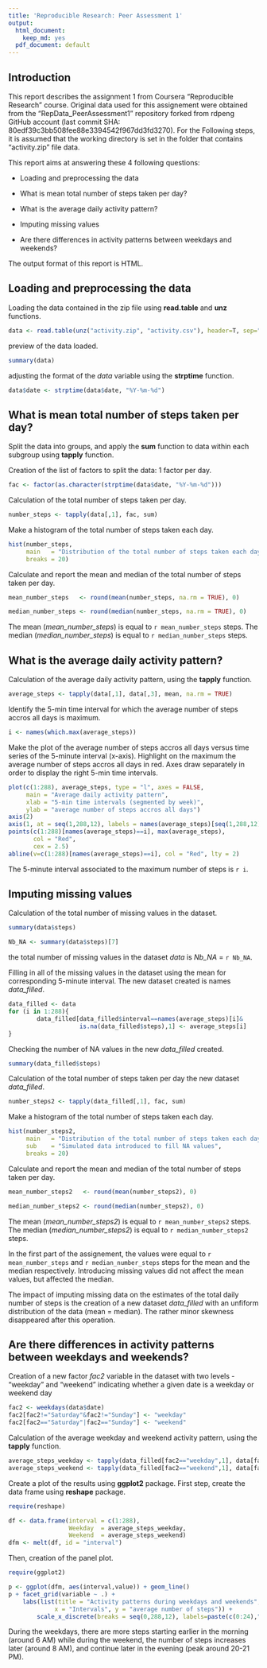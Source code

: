 ```yaml
---
title: 'Reproducible Research: Peer Assessment 1'
output:
  html_document:
    keep_md: yes
  pdf_document: default
---
```

## Introduction

This report describes the assignment 1 from Coursera "Reproducible Research" course.
Original data used for this assignement were obtained from the "RepData_PeerAssessment1" repository forked from 
rdpeng GitHub account (last commit SHA: 80edf39c3bb508fee88e3394542f967dd3fd3270).
For the Following steps, it is assumed that the working directory is set in the folder that contains "activity.zip" file data.

This report aims at answering these 4 following questions:

- Loading and preprocessing the data

- What is mean total number of steps taken per day?

- What is the average daily activity pattern?

- Imputing missing values

- Are there differences in activity patterns between weekdays and weekends?

The output format of this report is HTML.

## Loading and preprocessing the data

Loading the data contained in the zip file using **read.table** and **unz** functions.
```r
data <- read.table(unz("activity.zip", "activity.csv"), header=T, sep=",")
```

preview of the data loaded.

```r
summary(data)

```

adjusting the format of the *data* variable using the **strptime** function.

```r
data$date <- strptime(data$date, "%Y-%m-%d")
```

## What is mean total number of steps taken per day?

Split the data into groups, and apply the **sum** function to data within each subgroup using **tapply** function.

Creation of the list of factors to split the data: 1 factor per day.
```r
fac <- factor(as.character(strptime(data$date, "%Y-%m-%d")))

```

Calculation of the total number of steps taken per day.

```r
number_steps <- tapply(data[,1], fac, sum)
```

Make a histogram of the total number of steps taken each day.

```r

hist(number_steps,
     main   = "Distribution of the total number of steps taken each day",
     breaks = 20)

```

Calculate and report the mean and median of the total number of steps taken per day.

```r

mean_number_steps   <- round(mean(number_steps, na.rm = TRUE), 0)   

median_number_steps <- round(median(number_steps, na.rm = TRUE), 0)


```

The mean (*mean_number_steps*) is equal to `r mean_number_steps` steps.
The median (*median_number_steps*) is equal to `r median_number_steps` steps.

## What is the average daily activity pattern?

Calculation of the average daily activity pattern, using the **tapply** function.

```r
average_steps <- tapply(data[,1], data[,3], mean, na.rm = TRUE)
```

Identify the 5-min time interval for which the average number of steps accros all days is maximum.

```r

i <- names(which.max(average_steps))

```

Make the plot of the average number of steps accros all days versus time series of the 5-minute interval (x-axis).
Highlight on the maximum the average number of steps accros all days in red. Axes draw separately in order to display 
the right 5-min time intervals.

```r

plot(c(1:288), average_steps, type = "l", axes = FALSE,
     main = "Average daily activity pattern",
     xlab = "5-min time intervals (segmented by week)",
     ylab = "average number of steps accros all days")
axis(2)
axis(1, at = seq(1,288,12), labels = names(average_steps)[seq(1,288,12)])
points(c(1:288)[names(average_steps)==i], max(average_steps), 
       col = "Red", 
       cex = 2.5)     
abline(v=c(1:288)[names(average_steps)==i], col = "Red", lty = 2)
```

The 5-minute interval associated to the maximum number of steps is `r i`.


## Imputing missing values

Calculation of the total number of missing values in the dataset.

```r

summary(data$steps)

Nb_NA <- summary(data$steps)[7]

```
the total number of missing values in the dataset *data* is *Nb_NA* = `r Nb_NA`.

Filling in all of the missing values in the dataset using the mean for corresponding 5-minute interval. The new dataset created is names *data_filled*.

```r
data_filled <- data
for (i in 1:288){
        data_filled[data_filled$interval==names(average_steps)[i]&
                    is.na(data_filled$steps),1] <- average_steps[i]
} 

```
Checking the number of NA values in the new *data_filled* created.

```r
summary(data_filled$steps)

```


Calculation of the total number of steps taken per day the new dataset *data_filled*.

```r
number_steps2 <- tapply(data_filled[,1], fac, sum)
```

Make a histogram of the total number of steps taken each day.

```r

hist(number_steps2,
     main   = "Distribution of the total number of steps taken each day",
     sub    = "Simulated data introduced to fill NA values",
     breaks = 20)

```

Calculate and report the mean and median of the total number of steps taken per day.

```r

mean_number_steps2   <- round(mean(number_steps2), 0)   

median_number_steps2 <- round(median(number_steps2), 0)


```

The mean (*mean_number_steps2*) is equal to `r mean_number_steps2` steps.
The median (*median_number_steps2*) is equal to `r median_number_steps2` steps.

In the first part of the assignement, the values were equal to `r mean_number_steps` and `r median_number_steps` steps for the mean and the median respectively. Introducing missing values did not affect the mean values, but affected the median. 

The impact of imputing missing data on the estimates of the total daily number of steps is the creation of a new dataset *data_filled* with an unfiform distribution of the data (mean = median). The rather minor skewness disappeared after this operation. 

## Are there differences in activity patterns between weekdays and weekends?

Creation of a new factor *fac2* variable in the dataset with two levels - "weekday" and "weekend" indicating whether a given date is a weekday or weekend day

```r
fac2 <- weekdays(data$date)
fac2[fac2!="Saturday"&fac2!="Sunday"] <- "weekday"
fac2[fac2=="Saturday"|fac2=="Sunday"] <- "weekend"
```

Calculation of the average weekday and weekend activity pattern, using the **tapply** function.

```r
average_steps_weekday <- tapply(data_filled[fac2=="weekday",1], data[fac2=="weekday",3], mean)
average_steps_weekend <- tapply(data_filled[fac2=="weekend",1], data[fac2=="weekend",3], mean)

```

Create a plot of the results using **ggplot2** package. First step, create the data frame using **reshape** package. 

```r
require(reshape)

df <- data.frame(interval = c(1:288),
                 Weekday  = average_steps_weekday,
                 Weekend  = average_steps_weekend)
dfm <- melt(df, id = "interval")
```

Then, creation of the panel plot.
```r
require(ggplot2)

p <- ggplot(dfm, aes(interval,value)) + geom_line()
p + facet_grid(variable ~ .) + 
    labs(list(title = "Activity patterns during weekdays and weekends",
             x = "Intervals", y = "average number of steps")) +
        scale_x_discrete(breaks = seq(0,288,12), labels=paste(c(0:24),"h",sep=""))

```

During the weekdays, there are more steps starting earlier in the morning (around 6 AM) while during the weekend, the number of steps increases later (around 8 AM), and continue later in the evening (peak around 20-21 PM).
